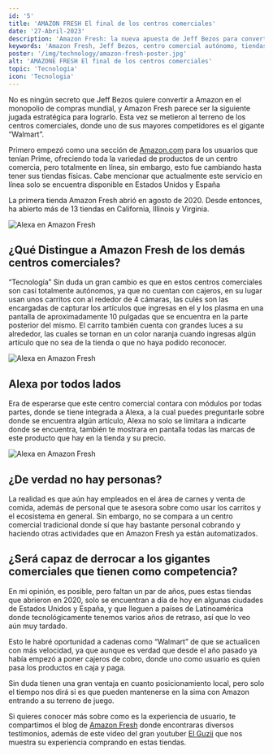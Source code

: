```yaml
---
id: '5'
title: 'AMAZON FRESH El final de los centros comerciales'
date: '27-Abril-2023'
description: 'Amazon Fresh: la nueva apuesta de Jeff Bezos para convertir a Amazon en el monopolio de compras mundial. Con tiendas en California, Illinois y Virginia, Amazon Fresh se distingue por su tecnología autónoma y la integración de Alexa en toda la tienda. ¿Será capaz de derrocar a gigantes comerciales como Walmart?'
keywords: 'Amazon Fresh, Jeff Bezos, centro comercial autónomo, tiendas sin cajeros, tecnología en compras, compras en línea, competencia de Walmart, experiencia de usuario, automatización en comercio minorista, futuro de los centros comerciales'
poster: '/img/technology/amazon-fresh-poster.jpg'
alt: 'AMAZONE FRESH El final de los centros comerciales'
topic: 'Tecnologia'
icon: 'Tecnologia'
---
```

No es ningún secreto que Jeff Bezos quiere convertir a Amazon en el monopolio de compras 
mundial, y Amazon Fresh parece ser la siguiente jugada estratégica para lograrlo. Esta vez 
se metieron al terreno de los centros comerciales, donde uno de sus mayores competidores es 
el gigante “Walmart”.

Primero empezó como una sección de [Amazon.com](http://amazon.com.mx) para los usuarios que 
tenían Prime, ofreciendo toda la variedad de productos de un centro comercia, pero 
totalmente en línea, sin embargo, esto fue cambiando hasta tener sus tiendas físicas. 
Cabe mencionar que actualmente este servicio en línea solo se encuentra disponible en 
Estados Unidos y España

La primera tienda Amazon Fresh abrió en agosto de 2020. Desde entonces, ha abierto más de 
13 tiendas en California, Illinois y Virginia.

![Alexa en Amazon Fresh](/img/technology/amazon-fresh-wallpaper.webp)

## ¿Qué Distingue a Amazon Fresh de los demás centros comerciales?

“Tecnología” Sin duda un gran cambio es que en estos centros comerciales son casi 
totalmente autónomos, ya que no cuentan con cajeros, en su lugar usan unos carritos 
con al rededor de 4 cámaras, las culés son las encargadas de capturar los artículos que 
ingresas en el y los plasma en una pantalla de aproximadamente 10 pulgadas que se encuentra 
en la parte posterior del mismo. El carrito también cuenta con grandes luces a su alrededor, 
las cuales se tornan en un color naranja cuando ingresas algún artículo que no sea de la 
tienda o que no haya podido reconocer.

![Alexa en Amazon Fresh](/img/technology/amazon-fresh-2.jpg)

## Alexa por todos lados

Era de esperarse que este centro comercial contara con módulos por todas partes, donde se 
tiene integrada a Alexa, a la cual puedes preguntarle sobre donde se encuentra algún 
artículo, Alexa no solo se limitara a indicarte donde se encuentra, también te mostrara en 
pantalla todas las marcas de este producto que hay en la tienda y su precio.

![Alexa en Amazon Fresh](/img/technology/amazon-fresh-1.jpg)

## ¿De verdad no hay personas?

La realidad es que aún hay empleados en el área de carnes y venta de comida, además de 
personal que te asesora sobre como usar los carritos y el ecosistema en general. 
Sin embargo, no se compara a un centro comercial tradicional donde sí que hay bastante 
personal cobrando y haciendo otras actividades que en Amazon Fresh ya están automatizados.

## ¿Será capaz de derrocar a los gigantes comerciales que tienen como competencia?

En mi opinión, es posible, pero faltan un par de años, pues estas tiendas que abrieron en 
2020, solo se encuentran a día de hoy en algunas ciudades de Estados Unidos y España, y 
 que lleguen a países de Latinoamérica donde tecnológicamente tenemos varios años de retraso,
  así que lo veo aún muy tardado.

Esto le habré oportunidad a cadenas como “Walmart” de que se actualicen con más velocidad, 
ya que aunque es verdad que desde el año pasado ya había empezó a poner cajeros de cobro, 
donde uno como usuario es quien pasa los productos en caja y paga.

Sin duda tienen una gran ventaja en cuanto posicionamiento local, pero solo el tiempo nos 
dirá si es que pueden mantenerse en la sima con Amazon entrando a su terreno de juego.

Si quieres conocer más sobre como es la experiencia de usuario, te compartimos el blog de 
[Amazon Fresh](https://www.aboutamazon.com/news/retail/amazon-fresh-store-photo-tour) donde encontraras diversos testimonios, además de este video del gran youtuber 
[El Guzii](https://www.youtube.com/watch?v=cETyf51S9rs) que nos muestra su experiencia comprando en estas tiendas.